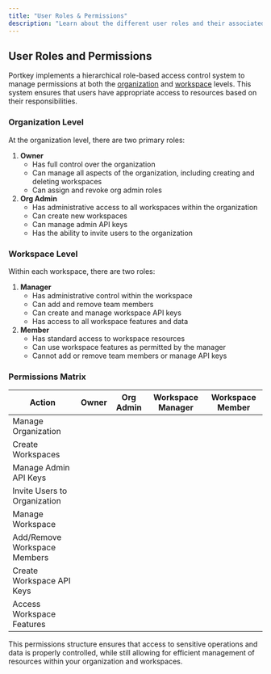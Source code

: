 ```yaml
---
title: "User Roles & Permissions"
description: "Learn about the different user roles and their associated permissions within Organizations and Workspaces."
---
```


## User Roles and Permissions

Portkey implements a hierarchical role-based access control system to manage permissions at both the [organization](/product/enterprise-offering/org-management/organizations) and [workspace](/api-reference/admin-api/control-plane/admin/workspaces/create-workspace) levels. This system ensures that users have appropriate access to resources based on their responsibilities.

### Organization Level

At the organization level, there are two primary roles:

1. **Owner**
   * Has full control over the organization
   * Can manage all aspects of the organization, including creating and deleting workspaces
   * Can assign and revoke org admin roles
2. **Org Admin**
   * Has administrative access to all workspaces within the organization
   * Can create new workspaces
   * Can manage admin API keys
   * Has the ability to invite users to the organization

### Workspace Level

Within each workspace, there are two roles:

1. **Manager**
   * Has administrative control within the workspace
   * Can add and remove team members
   * Can create and manage workspace API keys
   * Has access to all workspace features and data
2. **Member**
   * Has standard access to workspace resources
   * Can use workspace features as permitted by the manager
   * Cannot add or remove team members or manage API keys

### Permissions Matrix

| Action                       | Owner | Org Admin | Workspace Manager | Workspace Member |
| ---------------------------- | ----- | --------- | ----------------- | ---------------- |
| Manage Organization          | <Icon icon="square-check" />     | <Icon icon="square-check" />         | <Icon icon="xmark" />                 | <Icon icon="xmark" />                |
| Create Workspaces            | <Icon icon="square-check" />     | <Icon icon="square-check" />         | <Icon icon="xmark" />                 | <Icon icon="xmark" />                |
| Manage Admin API Keys        | <Icon icon="square-check" />     | <Icon icon="square-check" />         | <Icon icon="xmark" />                 | <Icon icon="xmark" />                |
| Invite Users to Organization | <Icon icon="square-check" />     | <Icon icon="square-check" />         | <Icon icon="xmark" />                 | <Icon icon="xmark" />                |
| Manage Workspace             | <Icon icon="square-check" />     | <Icon icon="square-check" />         | <Icon icon="square-check" />                 | <Icon icon="xmark" />                |
| Add/Remove Workspace Members | <Icon icon="square-check" />     | <Icon icon="square-check" />         | <Icon icon="square-check" />                 | <Icon icon="xmark" />                |
| Create Workspace API Keys    | <Icon icon="square-check" />     | <Icon icon="square-check" />         | <Icon icon="square-check" />                 | <Icon icon="xmark" />                |
| Access Workspace Features    | <Icon icon="square-check" />     | <Icon icon="square-check" />         | <Icon icon="square-check" />                 | <Icon icon="square-check" />                |

This permissions structure ensures that access to sensitive operations and data is properly controlled, while still allowing for efficient management of resources within your organization and workspaces.
